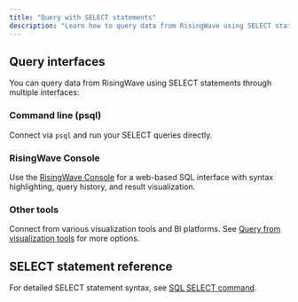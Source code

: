 ```yaml
---
title: "Query with SELECT statements"
description: "Learn how to query data from RisingWave using SELECT statements through various interfaces."
---
```


## Query interfaces

You can query data from RisingWave using SELECT statements through multiple interfaces:

### Command line (psql)
Connect via `psql` and run your SELECT queries directly.

### RisingWave Console
Use the [RisingWave Console](/risingwave-console/use-sql-console) for a web-based SQL interface with syntax highlighting, query history, and result visualization.

### Other tools
Connect from various visualization tools and BI platforms. See [Query from visualization tools](/serve/query-from-visualization-tools) for more options.

## SELECT statement reference
For detailed SELECT statement syntax, see [SQL SELECT command](/sql/commands/sql-select).
